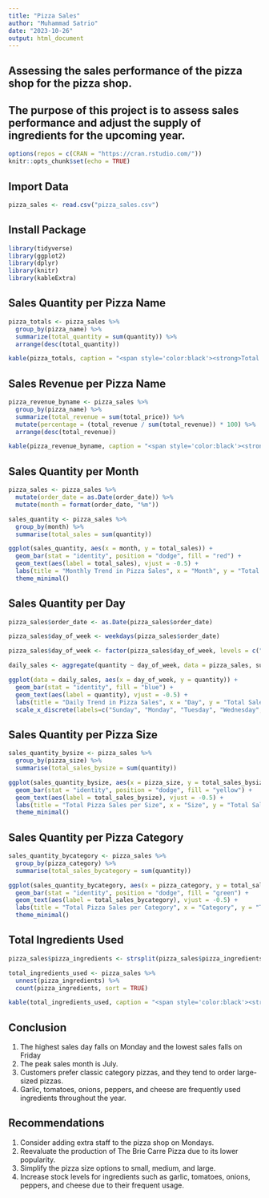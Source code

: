 ---
title: "Pizza Sales"
author: "Muhammad Satrio"
date: "2023-10-26"
output: html_document
---

## Assessing the sales performance of the pizza shop for the pizza shop.

## The purpose of this project is to assess sales performance and adjust the supply of ingredients for the upcoming year.

```{r setup, include=FALSE}
options(repos = c(CRAN = "https://cran.rstudio.com/"))
knitr::opts_chunk$set(echo = TRUE)
```

## Import Data 

```{r}
pizza_sales <- read.csv("pizza_sales.csv")
```

## Install Package 

```{r}
library(tidyverse)
library(ggplot2)
library(dplyr)
library(knitr)
library(kableExtra)
```

## Sales Quantity per Pizza Name

```{r}
pizza_totals <- pizza_sales %>%
  group_by(pizza_name) %>%
  summarize(total_quantity = sum(quantity)) %>%
  arrange(desc(total_quantity))
```

```{r}
kable(pizza_totals, caption = "<span style='color:black'><strong>Total Sales Quantity by Flavor</strong></span>", format = "html") 
```

## Sales Revenue per Pizza Name

```{r}
pizza_revenue_byname <- pizza_sales %>%
  group_by(pizza_name) %>%
  summarize(total_revenue = sum(total_price)) %>%
  mutate(percentage = (total_revenue / sum(total_revenue)) * 100) %>% 
  arrange(desc(total_revenue))
```

```{r}
kable(pizza_revenue_byname, caption = "<span style='color:black'><strong>Total Sales Revenue by Flavor</strong></span>", format = "html") 
```

## Sales Quantity per Month

```{r}
pizza_sales <- pizza_sales %>% 
  mutate(order_date = as.Date(order_date)) %>% 
  mutate(month = format(order_date, "%m"))
```

```{r}
sales_quantity <- pizza_sales %>% 
  group_by(month) %>% 
  summarise(total_sales = sum(quantity))
```

```{r}
ggplot(sales_quantity, aes(x = month, y = total_sales)) +
  geom_bar(stat = "identity", position = "dodge", fill = "red") +
  geom_text(aes(label = total_sales), vjust = -0.5) +
  labs(title = "Monthly Trend in Pizza Sales", x = "Month", y = "Total Sales Quantity") +
  theme_minimal()
```

## Sales Quantity per Day

```{r}
pizza_sales$order_date <- as.Date(pizza_sales$order_date)
```

```{r}
pizza_sales$day_of_week <- weekdays(pizza_sales$order_date)
```

```{r}
pizza_sales$day_of_week <- factor(pizza_sales$day_of_week, levels = c("Sunday", "Monday", "Tuesday", "Wednesday", "Thursday", "Friday", "Saturday"))
```

```{r}
daily_sales <- aggregate(quantity ~ day_of_week, data = pizza_sales, sum)
```

```{r}
ggplot(data = daily_sales, aes(x = day_of_week, y = quantity)) +
  geom_bar(stat = "identity", fill = "blue") +
  geom_text(aes(label = quantity), vjust = -0.5) +
  labs(title = "Daily Trend in Pizza Sales", x = "Day", y = "Total Sales Quantity") +
  scale_x_discrete(labels=c("Sunday", "Monday", "Tuesday", "Wednesday", "Thursday", "Friday", "Saturday"))
```

## Sales Quantity per Pizza Size

```{r}
sales_quantity_bysize <- pizza_sales %>% 
  group_by(pizza_size) %>% 
  summarise(total_sales_bysize = sum(quantity))
```

```{r}
ggplot(sales_quantity_bysize, aes(x = pizza_size, y = total_sales_bysize)) +
  geom_bar(stat = "identity", position = "dodge", fill = "yellow") +
  geom_text(aes(label = total_sales_bysize), vjust = -0.5) +
  labs(title = "Total Pizza Sales per Size", x = "Size", y = "Total Sales Quantity") +
  theme_minimal()
```

## Sales Quantity per Pizza Category

```{r}
sales_quantity_bycategory <- pizza_sales %>% 
  group_by(pizza_category) %>% 
  summarise(total_sales_bycategory = sum(quantity))
```

```{r}
ggplot(sales_quantity_bycategory, aes(x = pizza_category, y = total_sales_bycategory)) +
  geom_bar(stat = "identity", position = "dodge", fill = "green") +
  geom_text(aes(label = total_sales_bycategory), vjust = -0.5) +
  labs(title = "Total Pizza Sales per Category", x = "Category", y = "Total Sales Quantity") +
  theme_minimal()
```

## Total Ingredients Used

```{r}
pizza_sales$pizza_ingredients <- strsplit(pizza_sales$pizza_ingredients, ",")
```

```{r}
total_ingredients_used <- pizza_sales %>%
  unnest(pizza_ingredients) %>%
  count(pizza_ingredients, sort = TRUE)

kable(total_ingredients_used, caption = "<span style='color:black'><strong>Total Quantity of Ingredients used</strong></span>", format = "html")
```


## Conclusion

1. The highest sales day falls on Monday and the lowest sales falls on Friday  
2. The peak sales month is July.
3. Customers prefer classic category pizzas, and they tend to order large-sized pizzas.
4. Garlic, tomatoes, onions, peppers, and cheese are frequently used ingredients throughout the year.

## Recommendations

1. Consider adding extra staff to the pizza shop on Mondays.
2. Reevaluate the production of The Brie Carre Pizza due to its lower popularity.
3. Simplify the pizza size options to small, medium, and large.
4. Increase stock levels for ingredients such as garlic, tomatoes, onions, peppers, and cheese due to their frequent usage.
